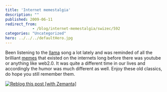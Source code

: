 ```yaml
---
title: 'Internet memestalgia'
description: ""
published: 2009-06-11
redirect_from: 
            - /blog/internet-memestalgia/swizec/592
categories: "Uncategorized"
hero: ../../../defaultHero.jpg
---
```

Been listening to the [llama](http://en.wikipedia.org/wiki/Llama "Llama") song a lot lately and was reminded of all the brilliant [memes](http://en.wikipedia.org/wiki/Meme "Meme") that existed on the internets long before there was youtube or anything like web2.0. It was quite a different time in our lives and accordingly the humor was much different as well. Enjoy these old classics, do hope you still remember them.    

[![Reblog this post \[with Zemanta\]](http://img.zemanta.com/reblog_e.png?x-id=421cb74e-e79f-4d65-b005-67750ae98be1)](http://reblog.zemanta.com/zemified/421cb74e-e79f-4d65-b005-67750ae98be1/ "Reblog this post \[with Zemanta]")
